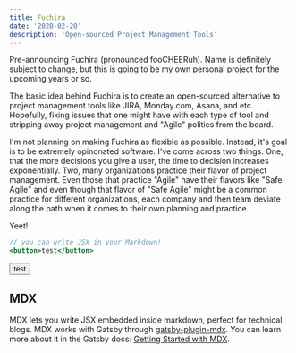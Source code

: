 ```yaml
---
title: Fuchira
date: '2020-02-20'
description: 'Open-sourced Project Management Tools'
---
```


Pre-announcing Fuchira (pronounced fooCHEERuh). Name is definitely subject to change, but this is going to be my own personal project for the upcoming years or so.

The basic idea behind Fuchira is to create an open-sourced alternative to project management tools like JIRA, Monday.com, Asana, and etc. Hopefully, fixing issues that one might have with each type of tool and stripping away project management and "Agile" politics from the board.

I'm not planning on making Fuchira as flexible as possible. Instead, it's goal is to be extremely opinonated software. I've come across two things. One, that the more decisions you give a user, the time to decision increases exponentially. Two, many organizations practice their flavor of project management. Even those that practice "Agile" have their flavors like "Safe Agile" and even though that flavor of "Safe Agile" might be a common practice for different organizations, each company and then team deviate along the path when it comes to their own planning and practice.

Yeet!

```jsx
// you can write JSX in your Markdown!
<button>test</button>
```

<button>test</button>

## MDX

MDX lets you write JSX embedded inside markdown, perfect for technical blogs. MDX works with Gatsby through [gatsby-plugin-mdx](https://www.gatsbyjs.org/packages/gatsby-plugin-mdx/). You can learn more about it in the Gatsby docs: [Getting Started with MDX](https://www.gatsbyjs.org/docs/mdx/getting-started/).
